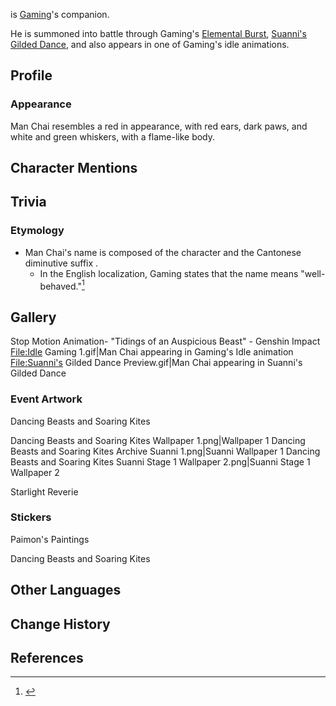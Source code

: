 {{Character_Infobox
|type             = NPC
|image            = NPC Man Chai.png
|region           = Liyue
|affiliation      = <!--Gaming-->
}}
{{Lang|'''Man Chai'''|yue=文仔|yue_rm=Man<sup>4</sup> Jai<sup>2</sup>}} is [[Gaming]]'s companion.

He is summoned into battle through Gaming's [[Elemental Burst]], [[Suanni's Gilded Dance]], and also appears in one of Gaming's idle animations.

==Profile==
===Appearance===
Man Chai resembles a red {{w|Nine sons of the dragon|suanni}} in appearance, with red ears, dark paws, and white and green whiskers, with a flame-like body.

==Character Mentions==
{{Character Mentions
|alias="the mythical beast by his side"
}}

==Trivia==
===Etymology===
* Man Chai's name is composed of the character {{Lang|yue={{wt|文}}|yue_rm=man<sup>4</sup>|yue_tl=gentle; refined|mini=1}} and the Cantonese diminutive suffix {{Lang|yue={{wt|仔}}|yue_rm=jai<sup>2</sup>|mini=1}}.
** In the English localization, Gaming states that the name means "well-behaved."<ref>{{Ref/VO|Gaming|Something to Share}}</ref>

==Gallery==
<gallery>
Stop Motion Animation- "Tidings of an Auspicious Beast" - Genshin Impact
File:Idle Gaming 1.gif|Man Chai appearing in Gaming's Idle animation
File:Suanni's Gilded Dance Preview.gif|Man Chai appearing in Suanni's Gilded Dance
</gallery>

===Event Artwork===
;Dancing Beasts and Soaring Kites
{{Main|Dancing Beasts and Soaring Kites}}
<gallery>
Dancing Beasts and Soaring Kites Wallpaper 1.png|Wallpaper 1
Dancing Beasts and Soaring Kites Archive Suanni 1.png|Suanni Wallpaper 1
Dancing Beasts and Soaring Kites Suanni Stage 1 Wallpaper 2.png|Suanni Stage 1 Wallpaper 2
</gallery>

;Starlight Reverie
{{Main|Starlight Reverie}}
{{Files by Character Gallery|Starlight Reverie Images}}

===Stickers===
;Paimon's Paintings
{{Paimon's Paintings Images|Man Chai}}
;Dancing Beasts and Soaring Kites
{{Files by Character Gallery|Dancing Beasts and Soaring Kites Emojis}}

==Other Languages==
{{Other Languages|default_hidden=1
|en      = Man Chai
|zhs     = 文仔
|zhs_rm  = Wén Zǎi
|zht     = 文仔
|zht_rm  = Wén Zǎi
|ja      = ウェンツァイ
|ja_rm   = Wen Tsai
|ko      = 문동이
|es      = Man Chai
|fr      = Man Chai
|ru      = Ман Чай
|th      = Man Chai
|vi      = {{tt|A Văn|阿文}}
|de      = Man Chai
|id      = Man Chai
|pt      = Man Chai
|tr      = Man Chai
|it      = Man Chai
}}

==Change History==
{{Change History|4.4}}

==References==
{{Reflist}}